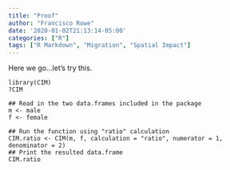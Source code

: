 ```yaml
---
title: "Proof"
author: "Francisco Rowe"
date: '2020-01-02T21:13:14-05:00'
categories: ["R"]
tags: ["R Markdown", "Migration", "Spatial Impact"]
---
```


Here we go...let's try this.

```
library(CIM)
?CIM
```

```
## Read in the two data.frames included in the package
m <- male
f <- female
```

```
## Run the function using "ratio" calculation
CIM.ratio <- CIM(m, f, calculation = "ratio", numerator = 1, denominator = 2)
## Print the resulted data.frame
CIM.ratio
```



